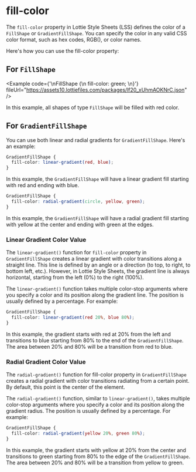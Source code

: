 # fill-color

The `fill-color` property in Lottie Style Sheets (LSS) defines the color of a `FillShape` or `GradientFillShape`. You
can specify the color in any valid CSS color format, such as hex codes, RGB(), or color names.

Here's how you can use the fill-color property:

## For `FillShape`


<Example
  code={'\nFillShape {\n fill-color: green; \n}'}
  fileUrl="https://assets10.lottiefiles.com/packages/lf20_xUhmAOKNrC.json"
/>

In this example, all shapes of type `FillShape` will be filled with red color.

## For `GradientFillShape`

You can use both linear and radial gradients for `GradientFillShape`. Here's an example:

```css
GradientFillShape {
  fill-color: linear-gradient(red, blue);
}
```

In this example, the `GradientFillShape` will have a linear gradient fill starting with red and ending with blue.

```css
GradientFillShape {
  fill-color: radial-gradient(circle, yellow, green);
}
```

In this example, the `GradientFillShape` will have a radial gradient fill starting with yellow at the center and ending
with green at the edges.

### Linear Gradient Color Value

The `linear-gradient()` function for `fill-color` property in `GradientFillShape` creates a linear gradient with color
transitions along a straight line. This line is defined by an angle or a direction (to top, to right, to bottom left,
etc.). However, in Lottie Style Sheets, the gradient line is always horizontal, starting from the left (0%) to the right
(100%).

The `linear-gradient()` function takes multiple color-stop arguments where you specify a color and its position along
the gradient line. The position is usually defined by a percentage. For example:

```css
GradientFillShape {
  fill-color: linear-gradient(red 20%, blue 80%);
}
```

In this example, the gradient starts with red at 20% from the left and transitions to blue starting from 80% to the end
of the `GradientFillShape`. The area between 20% and 80% will be a transition from red to blue.

### Radial Gradient Color Value

The `radial-gradient()` function for fill-color property in `GradientFillShape` creates a radial gradient with color
transitions radiating from a certain point. By default, this point is the center of the element.

The `radial-gradient()` function, similar to `linear-gradient()`, takes multiple color-stop arguments where you specify
a color and its position along the gradient radius. The position is usually defined by a percentage. For example:

```css
GradientFillShape {
  fill-color: radial-gradient(yellow 20%, green 80%);
}
```

In this example, the gradient starts with yellow at 20% from the center and transitions to green starting from 80% to
the edge of the `GradientFillShape`. The area between 20% and 80% will be a transition from yellow to green.
